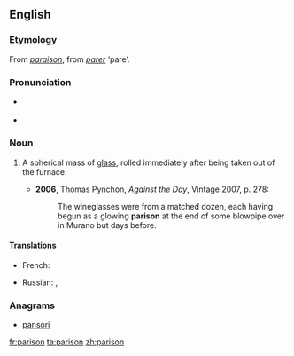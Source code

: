 ==English==

===Etymology===
From {{etyl|fr}} ''[[paraison]]'', from ''[[parer]]'' ‘pare’.

===Pronunciation===
* {{a|UK}} {{IPA|/ˈpæɹɪsən/}}
* {{a|US}} {{IPA|/ˈpɛɻəsən/}}

===Noun===
{{en-noun}}

# {{context|glassblowing}} A spherical mass of [[glass]], rolled immediately after being taken out of the furnace.
#* '''2006''', Thomas Pynchon, ''Against the Day'', Vintage 2007, p. 278:
#*: The wineglasses were from a matched dozen, each having begun as a glowing '''parison''' at the end of some blowpipe over in Murano but days before.

====Translations====
{{trans-top|primary mass in glassblowing}}
* French: {{t|fr|paraison|f}}
{{trans-mid}}
* Russian: {{t|ru|баночка|f|tr=bánočka|sc=Cyrl}}, {{t|ru|пулька|f|tr=púlʼka|sc=Cyrl}}
{{trans-bottom}}

===Anagrams===
* [[pansori#English|pansori]]

[[fr:parison]]
[[ta:parison]]
[[zh:parison]]